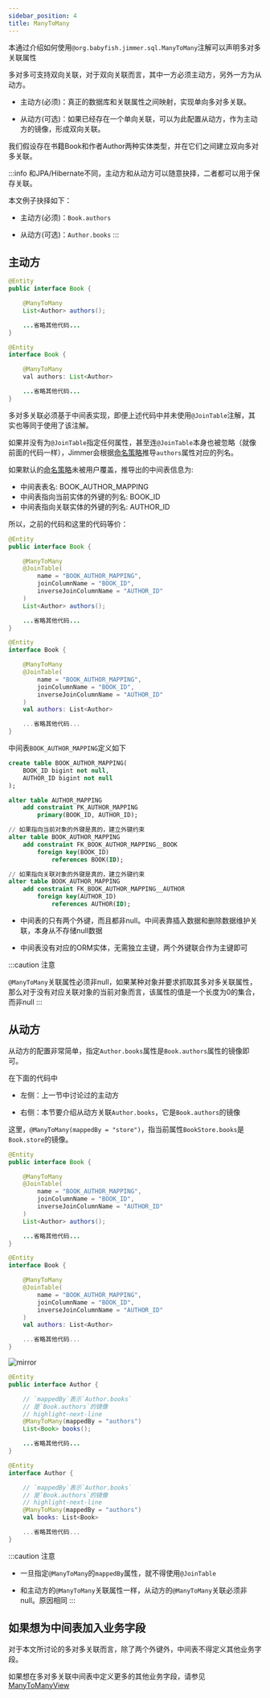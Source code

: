 ```yaml
---
sidebar_position: 4
title: ManyToMany
---
```



本通过介绍如何使用`@org.babyfish.jimmer.sql.ManyToMany`注解可以声明多对多关联属性

多对多可支持双向关联，对于双向关联而言，其中一方必须主动方，另外一方为从动方。

-   主动方(必须)：真正的数据库和关联属性之间映射，实现单向多对多关联。

-   从动方(可选)：如果已经存在一个单向关联，可以为此配置从动方，作为主动方的镜像，形成双向关联。

我们假设存在书籍Book和作者Author两种实体类型，并在它们之间建立双向多对多关联。

:::info
和JPA/Hibernate不同，主动方和从动方可以随意抉择，二者都可以用于保存关联。

本文例子抉择如下：

-   主动方(必须)：`Book.authors`

-   从动方(可选)：`Author.books`
:::

## 主动方

<Tabs groupId="language">
<TabItem value="java" label="Java">

```java title="Book.java"
@Entity
public interface Book {

    @ManyToMany
    List<Author> authors();

    ...省略其他代码...
}
```

</TabItem>
<TabItem value="kotlin" label="Kotlin">

```java title="Book.kt"
@Entity
interface Book {

    @ManyToMany
    val authors: List<Author>

    ...省略其他代码...
}
```

</TabItem>
</Tabs>

多对多关联必须基于中间表实现，即便上述代码中并未使用`@JoinTable`注解，其实也等同于使用了该注解。

如果并没有为`@JoinTable`指定任何属性，甚至连`@JoinTable`本身也被忽略（就像前面的代码一样），Jimmer会根据[命名策略](../naming-strategy)推导`authors`属性对应的列名。

如果默认的[命名策略](../naming-strategy)未被用户覆盖，推导出的中间表信息为:

-   中间表表名: BOOK_AUTHOR_MAPPING
-   中间表指向当前实体的外键的列名: BOOK_ID
-   中间表指向关联实体的外键的列名: AUTHOR_ID

所以，之前的代码和这里的代码等价：

<Tabs groupId="language">
<TabItem value="java" label="Java">

```java title="Book.java"
@Entity
public interface Book {

    @ManyToMany
    @JoinTable(
        name = "BOOK_AUTHOR_MAPPING",
        joinColumnName = "BOOK_ID",
        inverseJoinColumnName = "AUTHOR_ID"
    )
    List<Author> authors();

    ...省略其他代码...
}
```

</TabItem>
<TabItem value="kotlin" label="Kotlin">

```kotlin title="Book.kt"
@Entity
interface Book {

    @ManyToMany
    @JoinTable(
        name = "BOOK_AUTHOR_MAPPING",
        joinColumnName = "BOOK_ID",
        inverseJoinColumnName = "AUTHOR_ID"
    )
    val authors: List<Author>

    ...省略其他代码...
}
```

</TabItem>
</Tabs>

中间表`BOOK_AUTHOR_MAPPING`定义如下

```sql
create table BOOK_AUTHOR_MAPPING(
    BOOK_ID bigint not null,
    AUTHOR_ID bigint not null
);

alter table AUTHOR_MAPPING
    add constraint PK_AUTHOR_MAPPING
        primary(BOOK_ID, AUTHOR_ID);

// 如果指向当前对象的外键是真的，建立外键约束
alter table BOOK_AUTHOR_MAPPING
    add constraint FK_BOOK_AUTHOR_MAPPING__BOOK
        foreign key(BOOK_ID)
            references BOOK(ID);

// 如果指向关联对象的外键是真的，建立外键约束
alter table BOOK_AUTHOR_MAPPING
    add constraint FK_BOOK_AUTHOR_MAPPING__AUTHOR
        foreign key(AUTHOR_ID)
            references AUTHOR(ID);
```

-   中间表的只有两个外键，而且都非null。中间表靠插入数据和删除数据维护关联，本身从不存储null数据

-   中间表没有对应的ORM实体，无需独立主键，两个外键联合作为主键即可

:::caution
注意

`@ManyToMany`关联属性必须非null，如果某种对象并要求抓取其多对多关联属性，那么对于没有对应关联对象的当前对象而言，该属性的值是一个长度为0的集合，而非null
:::

## 从动方

从动方的配置非常简单，指定`Author.books`属性是`Book.authors`属性的镜像即可。

在下面的代码中

-   左侧：上一节中讨论过的主动方

-   右侧：本节要介绍从动方关联`Author.books`，它是`Book.authors`的镜像

这里，`@ManyToMany(mappedBy = "store")`，指当前属性`BookStore.books`是`Book.store`的镜像。

<div style={{display: 'flex', alignItems: 'start'}}>
<div>

<Tabs groupId="language">
<TabItem value="java" label="Java">

```java title="Book.java"
@Entity
public interface Book {

    @ManyToMany
    @JoinTable(
        name = "BOOK_AUTHOR_MAPPING",
        joinColumnName = "BOOK_ID",
        inverseJoinColumnName = "AUTHOR_ID"
    )
    List<Author> authors();

    ...省略其他代码...
}
```

</TabItem>
<TabItem value="kotlin" label="Kotlin">

```kotlin title="Book.kt"
@Entity
interface Book {

    @ManyToMany
    @JoinTable(
        name = "BOOK_AUTHOR_MAPPING",
        joinColumnName = "BOOK_ID",
        inverseJoinColumnName = "AUTHOR_ID"
    )
    val authors: List<Author>

    ...省略其他代码...
}
```

</TabItem>
</Tabs>

</div>
<div>

![mirror](@site/static/img/mirror.svg)

</div>
<div>

<Tabs groupId="language">
<TabItem value="java" label="Java">

```java title="Author.java"
@Entity
public interface Author {

    // `mappedBy`表示`Author.books`
    // 是`Book.authors`的镜像
    // highlight-next-line
    @ManyToMany(mappedBy = "authors")
    List<Book> books();

    ...省略其他代码...
}
```

</TabItem>
<TabItem value="kotlin" label="Kotlin">

```kotlin title="Author.kt"
@Entity
interface Author {

    // `mappedBy`表示`Author.books`
    // 是`Book.authors`的镜像
    // highlight-next-line
    @ManyToMany(mappedBy = "authors")
    val books: List<Book>

    ...省略其他代码...
}
```

</TabItem>
</Tabs>

</div>
</div>

:::caution
注意

-   一旦指定`@ManyToMany`的`mappedBy`属性，就不得使用`@JoinTable`

-   和主动方的`@ManyToMany`关联属性一样，从动方的`@ManyToMany`关联必须非null。原因相同
:::

## 如果想为中间表加入业务字段

对于本文所讨论的多对多关联而言，除了两个外键外，中间表不得定义其他业务字段。

如果想在多对多关联中间表中定义更多的其他业务字段，请参见[ManyToManyView](../../advanced/view/many-to-many-view)